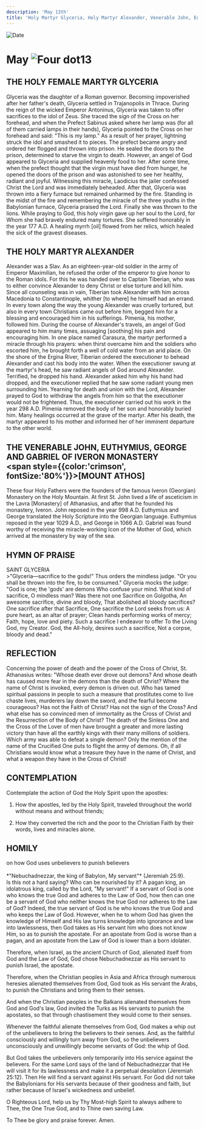 ```yaml
---
description: 'May 13th'
title: 'Holy Martyr Glyceria, Holy Martyr Alexander, Venerable John, Euthymius, George, and Gabriel of Iveron Monastery'
---
```


<CustomPaginator />
<RunningHead />

<Image src="/title-imprint.png" height={68} width={50} alt="Date" className="title-imprint"/>

# <div id="date">May <Image className="four-dot" src="/four-dot.png" height={15} width={15} alt="Four dot" />13</div>

## THE HOLY FEMALE MARTYR GLYCERIA

Glyceria was the daughter of a Roman governor. Becoming impoverished after her father's death, Glyceria settled in Trajanopolis in Thrace. During the reign of the wicked Emperor Antoninus, Glyceria was taken to offer sacrifices to the idol of Zeus. She traced the sign of the Cross on her forehead, and when the Prefect Sabinus asked where her lamp was (for all of them carried lamps in their hands), Glyceria pointed to the Cross on her forehead and said: "This is my lamp." As a result of her prayer, lightning struck the idol and smashed it to pieces. The prefect became angry and ordered her flogged and thrown into prison. He sealed the doors to the prison, determined to starve the virgin to death. However, an angel of God appeared to Glyceria and supplied heavenly food to her. After some time, when the prefect thought that the virgin must have died from hunger, he opened the doors of the prison and was astonished to see her healthy, radiant and joyful. Witnessing this miracle, Laodicius the jailer confessed Christ the Lord and was immediately beheaded. After that, Glyceria was thrown into a fiery furnace but remained unharmed by the fire. Standing in the midst of the fire and remembering the miracle of the three youths in the Babylonian furnace, Glyceria praised the Lord. Finally she was thrown to the lions. While praying to God, this holy virgin gave up her soul to the Lord, for Whom she had bravely endured many tortures. She suffered honorably in the year 177 A.D. A healing myrrh [oil] flowed from her relics, which healed the sick of the gravest diseases.

## THE HOLY MARTYR ALEXANDER

Alexander was a Slav. As an eighteen-year-old soldier in the army of Emperor Maximilian, he refused the order of the emperor to give honor to the Roman idols. For this he was handed over to Captain Tiberian, who was to either convince Alexander to deny Christ or else torture and kill him. Since all counseling was in vain, Tiberian took Alexander with him across Macedonia to Constantinople, whither [to where] he himself had an errand. In every town along the way the young Alexander was cruelly tortured, but also in every town Christians came out before him, begged him for a blessing and encouraged him in his sufferings. Pimenia, his mother, followed him. During the course of Alexander's travels, an angel of God appeared to him many times, assuaging [soothing] his pain and encouraging him. In one place named Carasura, the martyr performed a miracle through his prayers: when thirst overcame him and the soldiers who escorted him, he brought forth a well of cold water from an arid place. On the shore of the Ergina River, Tiberian ordered the executioner to behead Alexander and cast his body into the water. When the executioner swung at the martyr's head, he saw radiant angels of God around Alexander. Terrified, he dropped his hand. Alexander asked him why his hand had dropped, and the executioner replied that he saw some radiant young men surrounding him. Yearning for death and union with the Lord, Alexander prayed to God to withdraw the angels from him so that the executioner would not be frightened. Thus, the executioner carried out his work in the year 298 A.D. Pimenia removed the body of her son and honorably buried him. Many healings occurred at the grave of the martyr. After his death, the martyr appeared to his mother and informed her of her imminent departure to the other world.

## THE VENERABLE JOHN, EUTHYMIUS, GEORGE AND GABRIEL OF IVERON MONASTERY <br /><span style={{color:'crimson', fontSize:'80%'}}>[MOUNT ATHOS]</span>

These four Holy Fathers were the founders of the famous Iveron (Georgian) Monastery on the Holy Mountain. At first St. John lived a life of asceticism in the Lavra [Monastery] of Athanasius, and after that he founded his monastery, Iveron. John reposed in the year 998 A.D. Euthymius and George translated the Holy Scripture into the Georgian language. Euthymius reposed in the year 1029 A.D., and George in 1066 A.D. Gabriel was found worthy of receiving the miracle-working Icon of the Mother of God, which arrived at the monastery by way of the sea.


## HYMN OF PRAISE
<div style={{textAlign:'center', color:'crimson', fontWeight:'bold'}}>
SAINT GLYCERIA
</div>
>"Glyceria—sacrifice to the gods!"  
Thus orders the mindless judge.  
"Or you shall be thrown into the fire, to be consumed."  
Glyceria mocks the judge:  
"God is one; the 'gods' are demons  
Who confuse your mind.  
What kind of sacrifice, O mindless man?  
Was there not one Sacrifice on Golgotha,  
An awesome sacrifice, divine and bloody,  
That abolished all bloody sacrifices?  
One sacrifice after that Sacrifice,  
One sacrifice the Lord seeks from us:  
A pure heart, as an altar of prayer;  
Clean hands performing works of mercy;  
Faith, hope, love and piety.  
Such a sacrifice I endeavor to offer  
To the Living God, my Creator.  
God, the All-holy, desires such a sacrifice,  
Not a corpse, bloody and dead."  


## REFLECTION

Concerning the power of death and the power of the Cross of Christ, St. Athanasius writes: "Whose death ever drove out demons? And whose death has caused more fear in the demons than the death of Christ? Where the name of Christ is invoked, every demon is driven out. Who has tamed spiritual passions in people to such a measure that prostitutes come to live chaste lives, murderers lay down the sword, and the fearful become courageous? Has not the Faith of Christ? Has not the sign of the Cross? And what else has so convinced men of immortality as the Cross of Christ and the Resurrection of the Body of Christ? The death of the Sinless One and the Cross of the Lover of men have brought a greater and more lasting victory than have all the earthly kings with their many millions of soldiers. Which army was able to defeat a single demon? Only the mention of the name of the Crucified One puts to flight the army of demons. Oh, if all Christians would know what a treasure they have in the name of Christ, and what a weapon they have in the Cross of Christ!


## CONTEMPLATION

Contemplate the action of God the Holy Spirit upon the apostles:

1. How the apostles, led by the Holy Spirit, traveled throughout the world without means and without friends;

2. How they converted the rich and the poor to the Christian Faith by their words, lives and miracles alone.


## HOMILY
<div style={{textAlign:'center', color:'crimson', fontWeight:'bold'}}>
on how God uses unbelievers to punish believers
</div><br />
<div style={{textAlign:'right'}}>
*"Nebuchadnezzar, the king of Babylon, My servant"* (Jeremiah 25:9).
</div>
Is this not a hard saying? Who can be nourished by it? A pagan king, an idolatrous king, called by the Lord, "My servant!" If a servant of God is one who knows the true God and adheres to the Law of God, how then can one be a servant of God who neither knows the true God nor adheres to the Law of God? Indeed, the true servant of God is he who knows the true God and who keeps the Law of God. However, when he to whom God has given the knowledge of Himself and His law turns knowledge into ignorance and law into lawlessness, then God takes as His servant him who does not know Him, so as to punish the apostate. For an apostate from God is worse than a pagan, and an apostate from the Law of God is lower than a born idolater.

Therefore, when Israel, as the ancient Church of God, alienated itself from God and the Law of God, God chose Nebuchadnezzar as His servant to punish Israel, the apostate.

Therefore, when the Christian peoples in Asia and Africa through numerous heresies alienated themselves from God, God took as His servant the Arabs, to punish the Christians and bring them to their senses.

And when the Christian peoples in the Balkans alienated themselves from God and God's law, God invited the Turks as His servants to punish the apostates, so that through chastisement they would come to their senses.

Whenever the faithful alienate themselves from God, God makes a whip out of the unbelievers to bring the believers to their senses. And, as the faithful consciously and willingly turn away from God, so the unbelievers unconsciously and unwillingly become servants of God: the whip of God.

But God takes the unbelievers only temporarily into His service against the believers. For the same Lord says of the land of Nebuchadnezzar that He will visit it for its lawlessness and make it a perpetual desolation (Jeremiah 25:12). Then He will find a servant against His servant. For God did not take the Babylonians for His servants because of their goodness and faith, but rather because of Israel's wickedness and unbelief.

O Righteous Lord, help us by Thy Most-high Spirit to always adhere to Thee, the One True God, and to Thine own saving Law.

To Thee be glory and praise forever. Amen.